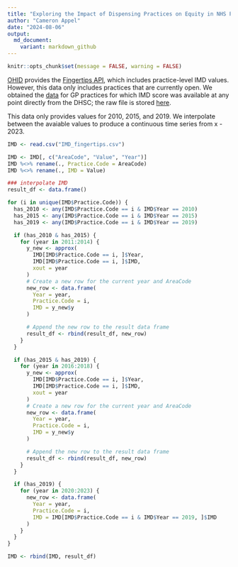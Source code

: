 ```yaml
---
title: "Exploring the Impact of Dispensing Practices on Equity in NHS Payments to General Practices"
author: "Cameron Appel"
date: "2024-08-06"
output: 
  md_document:
    variant: markdown_github
---
```


```r
knitr::opts_chunk$set(message = FALSE, warning = FALSE)
```
[OHID](https://fingertips.phe.org.uk/search/deprivation%20index#page/4/gid/1/pat/159/par/K02000001/ati/15/are/E92000001/iid/93553/age/1/sex/4/cat/-1/ctp/-1/yrr/1/cid/4/tbm/1) provides the [Fingertips API](https://fingertips.phe.org.uk/api), which includes practice-level IMD values. However, this data only includes practices that are currently open. We obtained the [data](https://github.com/camappel/HEEC/blob/main/data/IMD/IMD.csv) for GP practices for which IMD score was available at any point directly from the DHSC; the raw file is stored [here](https://github.com/camappel/HEEC/blob/main/data/IMD/IMD_fingertips.csv).

This data only provides values for 2010, 2015, and 2019. We interpolate between the avaiable values to produce a continuous time series from x - 2023.

```r
IMD <- read.csv("IMD_fingertips.csv")

IMD <- IMD[, c("AreaCode", "Value", "Year")]
IMD %<>% rename(., Practice.Code = AreaCode)
IMD %<>% rename(., IMD = Value)

### interpolate IMD
result_df <- data.frame()

for (i in unique(IMD$Practice.Code)) {
  has_2010 <- any(IMD$Practice.Code == i & IMD$Year == 2010)
  has_2015 <- any(IMD$Practice.Code == i & IMD$Year == 2015)
  has_2019 <- any(IMD$Practice.Code == i & IMD$Year == 2019)

  if (has_2010 & has_2015) {
    for (year in 2011:2014) {
      y_new <- approx(
        IMD[IMD$Practice.Code == i, ]$Year,
        IMD[IMD$Practice.Code == i, ]$IMD,
        xout = year
      )
      # Create a new row for the current year and AreaCode
      new_row <- data.frame(
        Year = year,
        Practice.Code = i,
        IMD = y_new$y
      )

      # Append the new row to the result data frame
      result_df <- rbind(result_df, new_row)
    }
  }

  if (has_2015 & has_2019) {
    for (year in 2016:2018) {
      y_new <- approx(
        IMD[IMD$Practice.Code == i, ]$Year,
        IMD[IMD$Practice.Code == i, ]$IMD,
        xout = year
      )
      # Create a new row for the current year and AreaCode
      new_row <- data.frame(
        Year = year,
        Practice.Code = i,
        IMD = y_new$y
      )

      # Append the new row to the result data frame
      result_df <- rbind(result_df, new_row)
    }
  }

  if (has_2019) {
    for (year in 2020:2023) {
      new_row <- data.frame(
        Year = year,
        Practice.Code = i,
        IMD = IMD[IMD$Practice.Code == i & IMD$Year == 2019, ]$IMD
      )
    }
  }
}

IMD <- rbind(IMD, result_df)
```